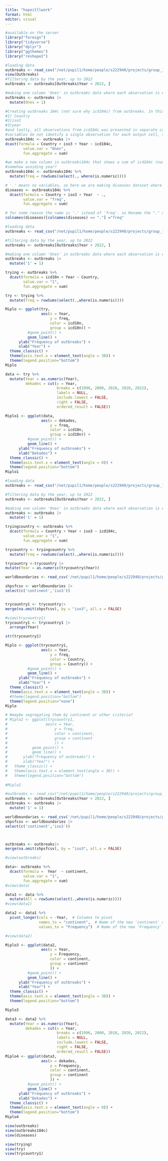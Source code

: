 ```yaml
---
title: "hopeitllwork"
format: html
editor: visual
---
```


```r
#available on the server
library("foreign")
library("tidyverse")
library("dplyr")
library("ggthemes")
library("reshape2")
```

```r
#loading data
outbreaks <- read_csv("/net/pupil1/home/people/s222940/projects/group_12_project/_raw/Outbreaks.csv")
view(Outbreaks)
#filtering data by the year, up to 2022
outbreaks <- outbreaks[Outbreaks$Year < 2022, ] 

#making one column 'Ones' in outbreaks data where each observation is equal 1
outbreaks <- outbreaks |>  
  mutate(Ones = 1)

#Creating outbreaks 104c (not sure why icd104c) from outbreaks. In this table data was segregated by: 
#1) Country 
#2)iso3 
#3)year 
#and lastly, all observations from icd104c was presented in separate colums, and when it was present in specific country in a specific year the observation value was equal to 1.
#variables do not identify a single observation for each output cell, so I guess thats why we use fun.aggregate = sum
outbreaks104c <- outbreaks |>  
dcast(formula = Country + iso3 + Year ~ icd104c, 
        value.var = "Ones", 
        fun.aggregate = sum)

#we make a new column in outbreaks104c that shows a sum of icd104c (numeric) in each row (being the frequency), 
#somehow avoiding year?
outbreaks104c <- outbreaks104c %>%
  mutate(freq = rowSums(select(., where(is.numeric))))

# '.' means no variables, so here we are making diseases dataset where its filtered by countries, adequate iso3 and frequency calculated before, 
diseases <- outbreaks104c %>%
  dcast(formula = Country + iso3 + Year  ~ ., 
        value.var = "freq", 
        fun.aggregate = sum)

# for some reason the name is '.' istead of 'freq'. so Rename the "." column to "freq"
colnames(diseases)[colnames(diseases) == "."] ="freq"


```

```r
#loading data
outbreaks <- read_csv("/net/pupil1/home/people/s222940/projects/group_12_project/_raw/Outbreaks.csv")

#filtering data by the year, up to 2022
outbreaks <- outbreaks[Outbreaks$Year < 2022, ] 

#making one column 'Ones' in outbreaks data where each observation is equal 1
outbreaks <- outbreaks |>  
  mutate('1' = 1)

trying <- outbreaks %>%
  dcast(formula = icd10n + Year ~ Country, 
        value.var = "1", 
        fun.aggregate = sum)

try <- trying %>%
  mutate(freq = rowSums(select(.,where(is.numeric))))

Miplo <- ggplot(try, 
                aes(x = Year, 
                    y = freq,
                    color = icd10n, 
                    group = icd10n)) + 
          #geom_point() +  
          geom_line() +
      ylab("Frequency of outbreaks") + 
      xlab("Year") +
  theme_classic() +
  theme(axis.text.x = element_text(angle = 30)) +
  theme(legend.position="bottom")
Miplo

data <- try %>%
  mutate(Year = as.numeric(Year),
         dekades = cut(x = Year, 
                       breaks = c(1996, 2000, 2010, 2020, 2022),
                       labels = NULL,
                       include.lowest = FALSE,
                       right = FALSE,
                       ordered_result = FALSE))

Miplo1 <- ggplot(data, 
                aes(x = dekades, 
                    y = freq,
                    color = icd10n, 
                    group = icd10n)) + 
          #geom_point() +  
          geom_line() +
      ylab("Frequency of outbreaks") + 
      xlab("Dekades") +
  theme_classic() +
  theme(axis.text.x = element_text(angle = 0)) +
  theme(legend.position="bottom")
Miplo1

```
```r
#loading data
outbreaks <- read_csv("/net/pupil1/home/people/s222940/projects/group_12_project/_raw/Outbreaks.csv")

#filtering data by the year, up to 2022
outbreaks <- outbreaks[Outbreaks$Year < 2022, ] 

#making one column 'Ones' in outbreaks data where each observation is equal 1
outbreaks <- outbreaks |>  
  mutate('1' = 1)

tryingcountry <- outbreaks %>%
  dcast(formula = Country + Year + iso3 ~ icd104c, 
        value.var = "1", 
        fun.aggregate = sum)

trycountry <- tryingcountry %>%
  mutate(freq = rowSums(select(.,where(is.numeric))))

trycountry <-trycountry |> 
mutate(Year = as.numeric(trycountry$Year))

worldboundaries <- read_csv('/net/pupil1/home/people/s222940/projects/group_12_project/_raw/world-administrative-boundaries.csv')

shpsfcsv <- worldboundaries |> 
select(c('continent','iso3'))


trycountry1 <- trycountry|> 
merge(na.omit(shpsfcsv), by = "iso3", all.x = FALSE)

#view(trycountry1)
trycountry1 <- trycountry1 |> 
  arrange(Year)

str(trycountry1)

Miplo <- ggplot(trycountry1, 
                aes(x = Year, 
                    y = freq,
                    color = Country, 
                    group = Country)) + 
          #geom_point() +  
          geom_line() +
      ylab("Frequency of outbreaks") + 
      xlab("Year") +
  theme_classic() +
  theme(axis.text.x = element_text(angle = 30)) +
  #theme(legend.position="bottom")
  theme(legend.position="none")
Miplo

# #maybe segregating them by continent or other criteria?
# Miplo2 <- ggplot(trycountry1, 
#                 aes(x = Year, 
#                     y = freq,
#                     color = continent, 
#                     group = continent
#                     )) + 
#           geom_point() +  
#           geom_line() +
#       ylab("Frequency of outbreaks") + 
#       xlab("Year") +
#   theme_classic() +
#   theme(axis.text.x = element_text(angle = 30)) +
#   theme(legend.position="bottom")
  
#Miplo2

```
```r
#outbreaks <- read_csv("/net/pupil1/home/people/s222940/projects/group_12_project/_raw/Outbreaks.csv")
outbreaks <- outbreaks[Outbreaks$Year < 2022, ] 
outbreaks <- outbreaks |>  
  mutate('1' = 1)

worldboundaries <- read_csv('/net/pupil1/home/people/s222940/projects/group_12_project/_raw/world-administrative-boundaries.csv')
shpsfcsv <- worldboundaries |> 
select(c('continent','iso3'))



outbreaks <- outbreaks|> 
merge(na.omit(shpsfcsv), by = "iso3", all.x = FALSE)

#view(outbreaks)

data<- outbreaks %>%
  dcast(formula =  Year  ~ continent, 
        value.var = "1", 
        fun.aggregate = sum)
#view(data)

data1 <- data %>%
  mutate(All = rowSums(select(.,where(is.numeric))))
#view(data1)

data2 <- data1 %>%
  pivot_longer(cols = -Year,  # Columns to pivot
               names_to = "continent",  # Name of the new 'continent' column
               values_to = "Frequency")  # Name of the new 'Frequency' column

#view(data2)

Miplo3 <- ggplot(data2, 
                aes(x = Year, 
                    y = Frequency,
                    color = continent, 
                    group = continent
                    )) + 
          #geom_point() +  
          geom_line() +
      ylab("Frequency of outbreaks") + 
      xlab("Year") +
  theme_classic() +
  theme(axis.text.x = element_text(angle = 30)) +
  theme(legend.position="bottom")

Miplo3

data3 <- data2 %>%
  mutate(Year = as.numeric(Year),
         dekades = cut(x = Year, 
                       breaks = c(1996, 2000, 2010, 2020, 2022),
                       labels = NULL,
                       include.lowest = FALSE,
                       right = FALSE,
                       ordered_result = FALSE))
Miplo4 <- ggplot(data3, 
                aes(x = dekades, 
                    y = Frequency,
                    color = continent, 
                    group = continent
                    )) + 
          #geom_point() +  
          geom_line() +
      ylab("Frequency of outbreaks") + 
      xlab("Dekades") +
  theme_classic() +
  theme(axis.text.x = element_text(angle = 0)) +
  theme(legend.position="bottom")
Miplo4


```


```r
view(outbreaks)
view(outbreaks104c)
view(diseases)
```

```r
view(trying)
view(try)
view(trycountry1)
```
